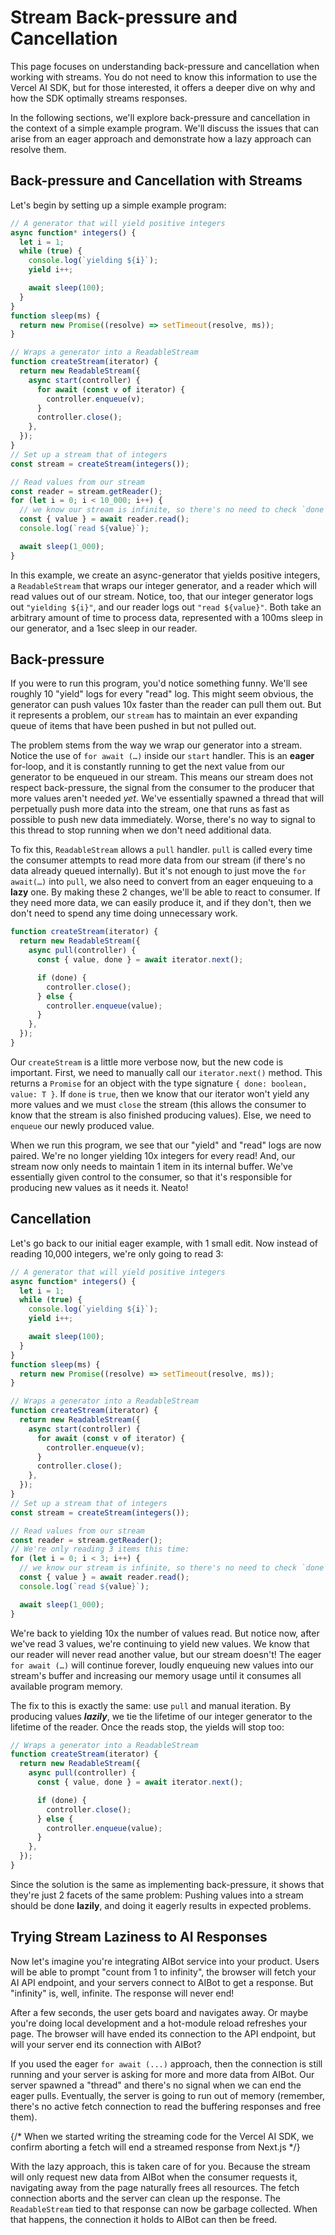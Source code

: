 # Stream Back-pressure and Cancellation

This page focuses on understanding back-pressure and cancellation when working with streams. You do not need to know this information to use the Vercel AI SDK, but for those interested, it offers a deeper dive on why and how the SDK optimally streams responses.

In the following sections, we'll explore back-pressure and cancellation in the context of a simple example program. We'll discuss the issues that can arise from an eager approach and demonstrate how a lazy approach can resolve them.

## Back-pressure and Cancellation with Streams

Let's begin by setting up a simple example program:

```jsx
// A generator that will yield positive integers
async function* integers() {
  let i = 1;
  while (true) {
    console.log(`yielding ${i}`);
    yield i++;

    await sleep(100);
  }
}
function sleep(ms) {
  return new Promise((resolve) => setTimeout(resolve, ms));
}

// Wraps a generator into a ReadableStream
function createStream(iterator) {
  return new ReadableStream({
    async start(controller) {
      for await (const v of iterator) {
        controller.enqueue(v);
      }
      controller.close();
    },
  });
}
// Set up a stream that of integers
const stream = createStream(integers());

// Read values from our stream
const reader = stream.getReader();
for (let i = 0; i < 10_000; i++) {
  // we know our stream is infinite, so there's no need to check `done`.
  const { value } = await reader.read();
  console.log(`read ${value}`);

  await sleep(1_000);
}
```

In this example, we create an async-generator that yields positive integers, a `ReadableStream` that wraps our integer generator, and a reader which will read values out of our stream. Notice, too, that our integer generator logs out `"yielding ${i}"`, and our reader logs out `"read ${value}"`. Both take an arbitrary amount of time to process data, represented with a 100ms sleep in our generator, and a 1sec sleep in our reader.

## Back-pressure

If you were to run this program, you'd notice something funny. We'll see roughly 10 "yield" logs for every "read" log. This might seem obvious, the generator can push values 10x faster than the reader can pull them out. But it represents a problem, our `stream` has to maintain an ever expanding queue of items that have been pushed in but not pulled out.

The problem stems from the way we wrap our generator into a stream. Notice the use of `for await (…)` inside our `start` handler. This is an **eager** for-loop, and it is constantly running to get the next value from our generator to be enqueued in our stream. This means our stream does not respect back-pressure, the signal from the consumer to the producer that more values aren't needed _yet_. We've essentially spawned a thread that will perpetually push more data into the stream, one that runs as fast as possible to push new data immediately. Worse, there's no way to signal to this thread to stop running when we don't need additional data.

To fix this, `ReadableStream` allows a `pull` handler. `pull` is called every time the consumer attempts to read more data from our stream (if there's no data already queued internally). But it's not enough to just move the `for await(…)` into `pull`, we also need to convert from an eager enqueuing to a **lazy** one. By making these 2 changes, we'll be able to react to consumer. If they need more data, we can easily produce it, and if they don't, then we don't need to spend any time doing unnecessary work.

```jsx
function createStream(iterator) {
  return new ReadableStream({
    async pull(controller) {
      const { value, done } = await iterator.next();

      if (done) {
        controller.close();
      } else {
        controller.enqueue(value);
      }
    },
  });
}
```

Our `createStream` is a little more verbose now, but the new code is important. First, we need to manually call our `iterator.next()` method. This returns a `Promise` for an object with the type signature `{ done: boolean, value: T }`. If `done` is `true`, then we know that our iterator won't yield any more values and we must `close` the stream (this allows the consumer to know that the stream is also finished producing values). Else, we need to `enqueue` our newly produced value.

When we run this program, we see that our "yield" and "read" logs are now paired. We're no longer yielding 10x integers for every read! And, our stream now only needs to maintain 1 item in its internal buffer. We've essentially given control to the consumer, so that it's responsible for producing new values as it needs it. Neato!

## Cancellation

Let's go back to our initial eager example, with 1 small edit. Now instead of reading 10,000 integers, we're only going to read 3:

```jsx
// A generator that will yield positive integers
async function* integers() {
  let i = 1;
  while (true) {
    console.log(`yielding ${i}`);
    yield i++;

    await sleep(100);
  }
}
function sleep(ms) {
  return new Promise((resolve) => setTimeout(resolve, ms));
}

// Wraps a generator into a ReadableStream
function createStream(iterator) {
  return new ReadableStream({
    async start(controller) {
      for await (const v of iterator) {
        controller.enqueue(v);
      }
      controller.close();
    },
  });
}
// Set up a stream that of integers
const stream = createStream(integers());

// Read values from our stream
const reader = stream.getReader();
// We're only reading 3 items this time:
for (let i = 0; i < 3; i++) {
  // we know our stream is infinite, so there's no need to check `done`.
  const { value } = await reader.read();
  console.log(`read ${value}`);

  await sleep(1_000);
}
```

We're back to yielding 10x the number of values read. But notice now, after we've read 3 values, we're continuing to yield new values. We know that our reader will never read another value, but our stream doesn't! The eager `for await (…)` will continue forever, loudly enqueuing new values into our stream's buffer and increasing our memory usage until it consumes all available program memory.

The fix to this is exactly the same: use `pull` and manual iteration. By producing values _**lazily**_, we tie the lifetime of our integer generator to the lifetime of the reader. Once the reads stop, the yields will stop too:

```jsx
// Wraps a generator into a ReadableStream
function createStream(iterator) {
  return new ReadableStream({
    async pull(controller) {
      const { value, done } = await iterator.next();

      if (done) {
        controller.close();
      } else {
        controller.enqueue(value);
      }
    },
  });
}
```

Since the solution is the same as implementing back-pressure, it shows that they're just 2 facets of the same problem: Pushing values into a stream should be done **lazily**, and doing it eagerly results in expected problems.

## Trying Stream Laziness to AI Responses

Now let's imagine you're integrating AIBot service into your product. Users will be able to prompt "count from 1 to infinity", the browser will fetch your AI API endpoint, and your servers connect to AIBot to get a response. But "infinity" is, well, infinite. The response will never end!

After a few seconds, the user gets board and navigates away. Or maybe you're doing local development and a hot-module reload refreshes your page. The browser will have ended its connection to the API endpoint, but will your server end its connection with AIBot?

If you used the eager `for await (...)` approach, then the connection is still running and your server is asking for more and more data from AIBot. Our server spawned a "thread" and there's no signal when we can end the eager pulls. Eventually, the server is going to run out of memory (remember, there's no active fetch connection to read the buffering responses and free them).

{/* When we started writing the streaming code for the Vercel AI SDK, we confirm aborting a fetch will end a streamed response from Next.js */}

With the lazy approach, this is taken care of for you. Because the stream will only request new data from AIBot when the consumer requests it, navigating away from the page naturally frees all resources. The fetch connection aborts and the server can clean up the response. The `ReadableStream` tied to that response can now be garbage collected. When that happens, the connection it holds to AIBot can then be freed.
